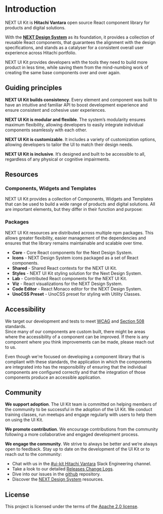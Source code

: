 
<Meta title="Overview/Introduction" />

# Introduction

NEXT UI Kit is **Hitachi Vantara** open source React component library for products and digital solutions.

With the **[NEXT Design System](https://designsystem.hitachivantara.com/)** as its foundation, it provides a collection of reusable React components, that guarantees the alignment with the design specifications, and stands as a catalyser for a consistent overall user experience across Hitachi portfolio.​

NEXT UI Kit provides developers with the tools they need to build more product in less time, while saving them from the mind-numbing work of creating the same base components over and over again.

## Guiding principles

**NEXT UI Kit builds consistency**. Every element and component was built to have an intuitive and familiar API to boost development experience and ensure consistent and cohesive user experiences.

**NEXT UI Kit is modular and flexible**. The system’s modularity ensures maximum flexibility, allowing developers to easily integrate individual components seamlessly with each other.

**NEXT UI Kit is customizable**. It includes a variety of customization options, allowing developers to tailor the UI to match their design needs.

**NEXT UI Kit is inclusive**. It’s designed and built to be accessible to all, regardless of any physical or cognitive impairments.

## Resources

### Components, Widgets and Templates

NEXT UI Kit provides a collection of Components, Widgets and Templates that can be used to build a wide range of products and digital solutions.
All are important elements, but they differ in their function and purpose:

<Resources />

### Packages

NEXT UI Kit resources are distributed across multiple npm packages. This allows greater flexibility, easier management of the dependencies and ensures that the library remains maintainable and scalable over time.

- **Core** - Core React components for the Next Design System.
- **Icons** - NEXT Design System icons packaged as a set of React components.
- **Shared** - Shared React contexts for the NEXT UI Kit.
- **Styles** - NEXT UI Kit styling solution for the Next Design System.
- **Lab** - Contributed React components for the NEXT UI Kit.
- **Viz** - React visualizations for the NEXT Design System.
- **Code Editor** - React Monaco editor for the NEXT Design System.
- **UnoCSS Preset** - UnoCSS preset for styling with Utility Classes.

## Accessibility

We target our development and tests to meet [WCAG](https://www.w3.org/WAI/standards-guidelines/wcag/) and [Section 508](https://www.section508.gov/) standards.  
Since many of our components are custom built, there might be areas where the accessibility of a component can be improved.
If there is any component where you think improvements can be made, please reach out to us.

Even though we're focused on developing a component library that is compliant with these standards, the application in which the components are integrated into has the responsibility of ensuring that the individual components are configured correctly and that the integration of those components produce an accessible application.

## Community

**We support adoption**. The UI Kit team is committed on helping members of the community to be successful in the adoption of the UI Kit. We conduct training classes, run meetups and engage regularly with users to help them on using the UI Kit.

**We promote contribution**. We encourage contributions from the community following a more collaborative and engaged development process.

**We engage the community**. We strive to always be better and we’re always open to feedback. Stay up to date on the development of the UI Kit or to reach out to the community:

- Chat with us in the [#ui-kit Hitachi Vantara](https://hitachivantara-eng.slack.com/messages/CFY74GK6G) Slack Engineering channel.
- Take a look to our detailed [Releases Change Logs](https://github.com/lumada-design/hv-uikit-react/releases).
- Dive into our issues in the [github](https://github.com/lumada-design/hv-uikit-react/issues) repository.
- Discover the [NEXT Design System](https://designsystem.hitachivantara.com) resources.

## License

This project is licensed under the terms of the [Apache 2.0 license](https://github.com/lumada-design/hv-uikit-react/blob/master/LICENSE).
